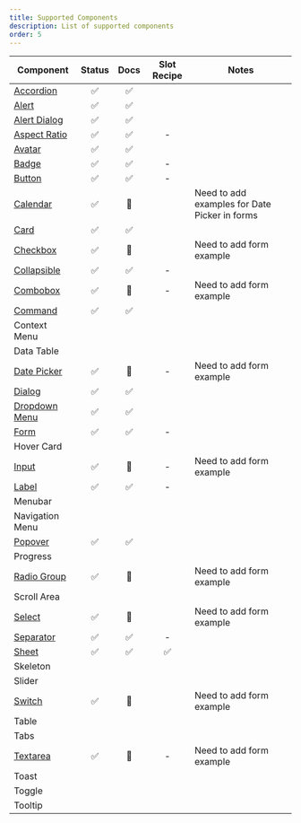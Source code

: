 ```yaml
---
title: Supported Components
description: List of supported components
order: 5
---
```


| Component                                       | Status | Docs | Slot Recipe | Notes                                         |
| ----------------------------------------------- | :----: | :--: | :---------: | --------------------------------------------- |
| [Accordion](/docs/components/accordion)         |   ✅   |  ✅  |             |                                               |
| [Alert](/docs/components/alert)                 |   ✅   |  ✅  |             |                                               |
| [Alert Dialog](/docs/components/alert-dialog)   |   ✅   |  ✅  |             |                                               |
| [Aspect Ratio](/docs/components/aspect-ratio)   |   ✅   |  ✅  |      -      |                                               |
| [Avatar](/docs/components/avatar)               |   ✅   |  ✅  |             |                                               |
| [Badge](/docs/components/badge)                 |   ✅   |  ✅  |      -      |                                               |
| [Button](/docs/components/button)               |   ✅   |  ✅  |      -      |                                               |
| [Calendar](/docs/components/calendar)           |   ✅   |  🚧  |             | Need to add examples for Date Picker in forms |
| [Card](/docs/components/card)                   |   ✅   |  ✅  |             |                                               |
| [Checkbox](/docs/components/checkbox)           |   ✅   |  🚧  |             | Need to add form example                      |
| [Collapsible](/docs/components/collapsible)     |   ✅   |  ✅  |      -      |                                               |
| [Combobox](/docs/components/combobox)           |   ✅   |  🚧  |      -      | Need to add form example                      |
| [Command](/docs/components/command)             |   ✅   |  ✅  |             |                                               |
| Context Menu                                    |        |      |             |                                               |
| Data Table                                      |        |      |             |                                               |
| [Date Picker](/docs/components/date-picker)     |   ✅   |  🚧  |      -      | Need to add form example                      |
| [Dialog](/docs/components/dialog)               |   ✅   |  ✅  |             |                                               |
| [Dropdown Menu](/docs/components/dropdown-menu) |   ✅   |  ✅  |             |                                               |
| [Form](/docs/components/form)                   |   ✅   |  ✅  |      -      |                                               |
| Hover Card                                      |        |      |             |                                               |
| [Input](/docs/components/input)                 |   ✅   |  🚧  |      -      | Need to add form example                      |
| [Label](/docs/components/label)                 |   ✅   |  ✅  |      -      |                                               |
| Menubar                                         |        |      |             |                                               |
| Navigation Menu                                 |        |      |             |                                               |
| [Popover](/docs/components/popover)             |   ✅   |  ✅  |             |                                               |
| Progress                                        |        |      |             |                                               |
| [Radio Group](/docs/components/radio-group)     |   ✅   |  🚧  |             | Need to add form example                      |
| Scroll Area                                     |        |      |             |                                               |
| [Select](/docs/components/select)               |   ✅   |  🚧  |             | Need to add form example                      |
| [Separator](/docs/components/separator)         |   ✅   |  ✅  |      -      |                                               |
| [Sheet](/docs/components/sheet)                 |   ✅   |  ✅  |     ✅      |                                               |
| Skeleton                                        |        |      |             |                                               |
| Slider                                          |        |      |             |                                               |
| [Switch](/docs/components/switch)               |   ✅   |  🚧  |             | Need to add form example                      |
| Table                                           |        |      |             |                                               |
| Tabs                                            |        |      |             |                                               |
| [Textarea](/docs/components/textarea)           |   ✅   |  🚧  |      -      | Need to add form example                      |
| Toast                                           |        |      |             |                                               |
| Toggle                                          |        |      |             |                                               |
| Tooltip                                         |        |      |             |                                               |
